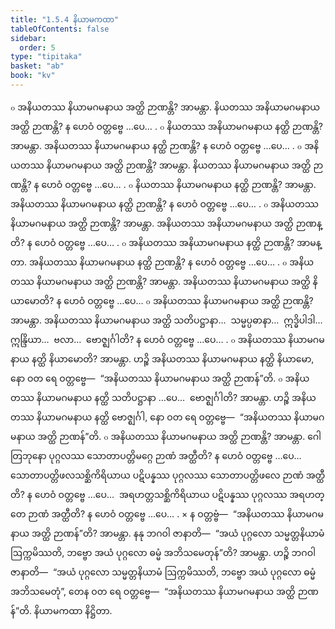 ```yaml
---
title: "1.5.4 နိယာမကထာ"
tableOfContents: false
sidebar:
  order: 5
type: "tipitaka"
basket: "ab"
book: "kv"
---
```



<DynamicBreadcrumb />

<Division number="428" book="kv">

<Paragraph number="1489" book="kv">
๐ အနိယတဿ နိယာမဂမနာယ အတ္ထိ ဉာဏန္တိ? အာမန္တာ. နိယတဿ အနိယာမဂမနာယ အတ္ထိ ဉာဏန္တိ? န ဟေဝံ ဝတ္တဗ္ဗေ …ပေ… .
</Paragraph>

<Paragraph number="1490" book="kv">
๐ နိယတဿ အနိယာမဂမနာယ နတ္ထိ ဉာဏန္တိ? အာမန္တာ. အနိယတဿ နိယာမဂမနာယ နတ္ထိ ဉာဏန္တိ? န ဟေဝံ ဝတ္တဗ္ဗေ …ပေ… .
</Paragraph>

<Paragraph number="1491" book="kv">
๐ အနိယတဿ နိယာမဂမနာယ အတ္ထိ ဉာဏန္တိ? အာမန္တာ. နိယတဿ နိယာမဂမနာယ အတ္ထိ ဉာဏန္တိ? န ဟေဝံ ဝတ္တဗ္ဗေ …ပေ… .
</Paragraph>

<Paragraph number="1492" book="kv">
๐ နိယတဿ နိယာမဂမနာယ နတ္ထိ ဉာဏန္တိ? အာမန္တာ. အနိယတဿ နိယာမဂမနာယ နတ္ထိ ဉာဏန္တိ? န ဟေဝံ ဝတ္တဗ္ဗေ …ပေ… .
</Paragraph>

<Paragraph number="1493" book="kv">
๐ အနိယတဿ နိယာမဂမနာယ အတ္ထိ ဉာဏန္တိ? အာမန္တာ. အနိယတဿ အနိယာမဂမနာယ အတ္ထိ ဉာဏန္တိ? န ဟေဝံ ဝတ္တဗ္ဗေ …ပေ… .
</Paragraph>

<Paragraph number="1494" book="kv">
๐ အနိယတဿ အနိယာမဂမနာယ နတ္ထိ ဉာဏန္တိ? အာမန္တာ. အနိယတဿ နိယာမဂမနာယ နတ္ထိ ဉာဏန္တိ? န ဟေဝံ ဝတ္တဗ္ဗေ …ပေ… .
</Paragraph>

</Division>
<Division number="429" book="kv">

<Paragraph number="1495" book="kv">
๐ အနိယတဿ နိယာမဂမနာယ အတ္ထိ ဉာဏန္တိ? အာမန္တာ. အနိယတဿ နိယာမဂမနာယ အတ္ထိ နိယာမောတိ? န ဟေဝံ ဝတ္တဗ္ဗေ …ပေ…
</Paragraph>

<Paragraph number="1496" book="kv">
๐ အနိယတဿ နိယာမဂမနာယ အတ္ထိ ဉာဏန္တိ? အာမန္တာ. အနိယတဿ နိယာမဂမနာယ အတ္ထိ သတိပဋ္ဌာနာ…  သမ္မပ္ပဓာနာ…  ဣဒ္ဓိပါဒါ…  ဣန္ဒြိယာ…  ဗလာ…  ဗောဇ္ဈင်္ဂါတိ? န ဟေဝံ ဝတ္တဗ္ဗေ …ပေ… .
</Paragraph>

<Paragraph number="1497" book="kv">
๐ အနိယတဿ နိယာမဂမနာယ နတ္ထိ နိယာမောတိ? အာမန္တာ. ဟဉ္စိ အနိယတဿ နိယာမဂမနာယ နတ္ထိ နိယာမော, နော ဝတ ရေ ဝတ္တဗ္ဗေ—  “အနိယတဿ နိယာမဂမနာယ အတ္ထိ ဉာဏန်”တိ.
</Paragraph>

<Paragraph number="1498" book="kv">
๐ အနိယတဿ နိယာမဂမနာယ နတ္ထိ သတိပဋ္ဌာနာ …ပေ…  ဗောဇ္ဈင်္ဂါတိ? အာမန္တာ. ဟဉ္စိ အနိယတဿ နိယာမဂမနာယ နတ္ထိ ဗောဇ္ဈင်္ဂါ, နော ဝတ ရေ ဝတ္တဗ္ဗေ—  “အနိယတဿ နိယာမဂမနာယ အတ္ထိ ဉာဏန်”တိ.
</Paragraph>

</Division>
<Division number="430" book="kv">

<Paragraph number="1499" book="kv">
๐ အနိယတဿ နိယာမဂမနာယ အတ္ထိ ဉာဏန္တိ? အာမန္တာ. ဂေါတြဘုနော ပုဂ္ဂလဿ သောတာပတ္တိမဂ္ဂေ ဉာဏံ အတ္ထီတိ? န ဟေဝံ ဝတ္တဗ္ဗေ …ပေ…  သောတာပတ္တိဖလသစ္ဆိကိရိယာယ ပဋိပန္နဿ ပုဂ္ဂလဿ သောတာပတ္တိဖလေ ဉာဏံ အတ္ထီတိ? န ဟေဝံ ဝတ္တဗ္ဗေ …ပေ…  အရဟတ္တသစ္ဆိကိရိယာယ ပဋိပန္နဿ ပုဂ္ဂလဿ အရဟတ္တေ ဉာဏံ အတ္ထီတိ? န ဟေဝံ ဝတ္တဗ္ဗေ …ပေ… .
</Paragraph>

</Division>
<Division number="431" book="kv">

<Paragraph number="1500" book="kv">
× န ဝတ္တဗ္ဗံ—  “အနိယတဿ နိယာမဂမနာယ အတ္ထိ ဉာဏန်”တိ? အာမန္တာ. နနု ဘဂဝါ ဇာနာတိ—  “အယံ ပုဂ္ဂလော သမ္မတ္တနိယာမံ ဩက္ကမိဿတိ, ဘဗ္ဗော အယံ ပုဂ္ဂလော ဓမ္မံ အဘိသမေတုန်”တိ? အာမန္တာ. ဟဉ္စိ ဘဂဝါ ဇာနာတိ—  “အယံ ပုဂ္ဂလော သမ္မတ္တနိယာမံ ဩက္ကမိဿတိ, ဘဗ္ဗော အယံ ပုဂ္ဂလော ဓမ္မံ အဘိသမေတုံ”, တေန ဝတ ရေ ဝတ္တဗ္ဗေ—  “အနိယတဿ နိယာမဂမနာယ အတ္ထိ ဉာဏန်”တိ.

</Paragraph>
</Division>

<Paragraph number="1501" type="center" book="kv">
နိယာမကထာ နိဋ္ဌိတာ.
</Paragraph>